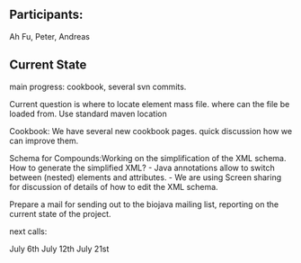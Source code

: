 ==Participants:==

Ah Fu, Peter, Andreas 

== Current State ==

main progress: cookbook, several svn commits. 

Current question is where to locate element mass file. where can the file be loaded from. Use standard maven location

Cookbook: We have several new cookbook pages. quick discussion how we can improve them.

Schema for Compounds:Working on the simplification of the XML schema. How to generate the simplified XML? - Java annotations allow to switch between (nested) elements and attributes. - We are using Screen sharing for discussion of details of how to edit the XML schema.

Prepare a mail for sending out to the biojava mailing list, reporting on the current state of the project.

next calls:

July 6th
July 12th
July 21st